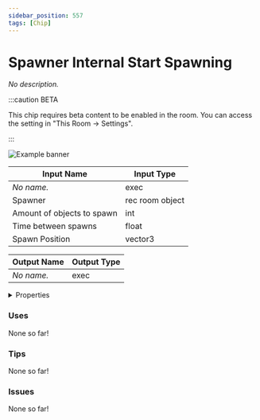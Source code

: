 ```yaml
---
sidebar_position: 557
tags: [Chip]
---
```


# Spawner Internal Start Spawning

*No description.*

:::caution BETA

This chip requires beta content to be enabled in the room. You can access the setting in "This Room -> Settings".

:::

![Example banner](./assets/fb6a63b1-3f55-4dcf-9bf0-6ef82e3296d5.svg)

| Input Name | Input Type |
|-----------|-----------|
| *No name.* | exec |
| Spawner | rec room object |
| Amount of objects to spawn | int |
| Time between spawns | float |
| Spawn Position | vector3 |

| Output Name | Output Type |
|-----------|-----------|
| *No name.* | exec |


<details>
  <summary>Properties</summary>
  <div>
    <div>
    <table>
      <thead>
        <tr>
          <th>Is beta required?</th>
          <th>✅</th>
        </tr>
        <tr>
          <th>Is this chip a trolling risk?</th>
          <th>❌</th>
        </tr>
        <tr>
          <th>Chip UUPD</th>
          <th>._uuid</th>
        </tr>
      </thead>
    </table>
    </div>
  </div>
</details>

### Uses

None so far!

### Tips

None so far!

### Issues

None so far!